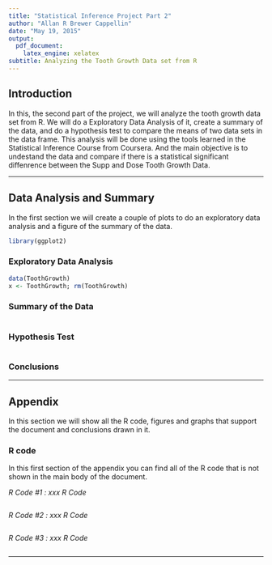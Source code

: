 ```yaml
---
title: "Statistical Inference Project Part 2"
author: "Allan R Brewer Cappellin"
date: "May 19, 2015"
output:
  pdf_document:
    latex_engine: xelatex
subtitle: Analyzing the Tooth Growth Data set from R
---
```


## Introduction

In this, the second part of the project, we will analyze the tooth growth data set from R. We will do a Exploratory Data Analysis of it, create a summary of the data, and do a hypothesis test to compare the means of two data sets in the data frame. This analysis will be done using the tools learned in the Statistical Inference Course from Coursera. And the main objective is to undestand the data and compare if there is a statistical significant diffenrence between the Supp and Dose Tooth Growth Data.

---

## Data Analysis and Summary

In the first section we will create a couple of plots to do an exploratory data analysis and a figure of the summary of the data. 

```r
library(ggplot2)
```

### Exploratory Data Analysis


```r
data(ToothGrowth)
x <- ToothGrowth; rm(ToothGrowth)
```


### Summary of the Data

```r

```

### Hypothesis Test


```r

```

### Conclusions


\newpage

---

## Appendix

In this section we will show all the R code, figures and graphs that support the document and conclusions drawn in it.

### R code

In this first section of the appendix you can find all of the R code that is not shown in the main body of the document. 

*R Code #1 : xxx R Code*

```r
```

*R Code #2 : xxx R Code*

```r
```


*R Code #3 : xxx R Code*

```r
```

---